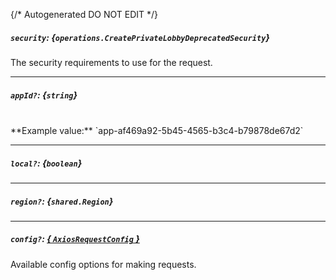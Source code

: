 {/* Autogenerated DO NOT EDIT  */}

##### `security`: *{`operations.CreatePrivateLobbyDeprecatedSecurity`}*
The security requirements to use for the request.
<Collapsible>
    <CreatePrivateLobbyDeprecatedSecurity/>
</Collapsible>

---
##### `appId?`: *{`string`}*
<br/>
**Example value:** `app-af469a92-5b45-4565-b3c4-b79878de67d2`

---
##### `local?`: *{`boolean`}*

---
##### `region?`: *{`shared.Region`}*
<Collapsible>
    <Region/>
</Collapsible>

---
##### `config?`: [*{ `AxiosRequestConfig` }*](https://axios-http.com/docs/req_config)
Available config options for making requests.


